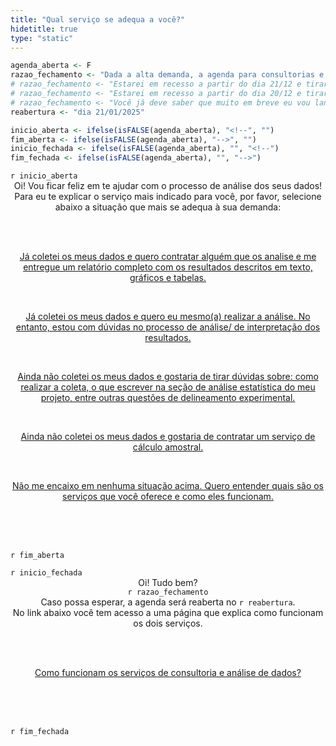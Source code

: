 ```yaml
---
title: "Qual serviço se adequa a você?"
hidetitle: true
type: "static"
---
```


```r
agenda_aberta <- F
razao_fechamento <- "Dada a alta demanda, a agenda para consultorias e análises de dados está **temporariamente fechada**."
# razao_fechamento <- "Estarei em recesso a partir do dia 21/12 e tirarei duas semanas de férias em janeiro. A agenda para contratação dos serviços de análise dados ou consultoria ficará **fechada** durante esse período."
# razao_fechamento <- "Estarei em recesso a partir do dia 20/12 e tirarei uma semana de férias em janeiro. Por esse motivo, a agenda para contratação dos serviços de análise dados ou consultoria está **fechada**."
# razao_fechamento <- "Você já deve saber que muito em breve eu vou lançar um curso, né? Se não sabia, já fica aqui a informação! Para conseguir finalizar todos os detalhes do curso a tempo, a agenda para contratação dos serviços de análise dados ou consultoria está **temporariamente fechada**. Agradeço a compreensão! Em breve estou de volta!"
reabertura <- "dia 21/01/2025"

inicio_aberta <- ifelse(isFALSE(agenda_aberta), "<!--", "")
fim_aberta <- ifelse(isFALSE(agenda_aberta), "-->", "")
inicio_fechada <- ifelse(isFALSE(agenda_aberta), "", "<!--")
fim_fechada <- ifelse(isFALSE(agenda_aberta), "", "-->")
```


<!-- Versão agenda aberta -->


`r inicio_aberta`
<div class = "sobre row">
  
<center>
Oi! Vou ficar feliz em te ajudar com o processo de análise dos seus dados!
<br>
Para eu te explicar o serviço mais indicado para você, por favor, selecione abaixo a situação que mais se adequa à sua demanda:
</center>

<br><br>


<center>
<a href="https://fernandafperes.com.br/analise-dados" class="button">
Já coletei os meus dados e quero contratar alguém que os analise e me entregue um relatório completo com os resultados descritos em texto, gráficos e tabelas.
</a>
</center>


<br>

<center>
<a href="https://fernandafperes.com.br/consultoria" class="button">
Já coletei os meus dados e quero eu mesmo(a) realizar a análise. No entanto, estou com dúvidas no processo de análise/ de interpretação dos resultados.
</a>
</center>


<br>

<center>
<a href="https://fernandafperes.com.br/consultoria" class="button">
Ainda não coletei os meus dados e gostaria de tirar dúvidas sobre: como realizar a coleta, o que escrever na seção de análise estatística do meu projeto, entre outras questões de delineamento experimental.
</a>
</center>


<br>

<center>
<a href="https://fernandafperes.com.br/analise-dados" class="button">
Ainda não coletei os meus dados e gostaria de contratar um serviço de cálculo amostral.
</a>
</center>


<br>

<center>
<a href="https://fernandafperes.com.br/servicos" class="button">
Não me encaixo em nenhuma situação acima. Quero entender quais são os serviços que você oferece e como eles funcionam.
</a>
</center>


<br>
<br>
<br>

</div>
`r fim_aberta`



<!-- Versão agenda fechada -->

`r inicio_fechada`
<div class = "sobre row">
  
<center>
Oi! Tudo bem?
<br>
`r razao_fechamento`<br>
Caso possa esperar, a agenda será reaberta no `r reabertura`.<br>
No link abaixo você tem acesso a uma página que explica como funcionam os dois serviços.
</center>

<br><br>

<center>
<a href="https://fernandafperes.com.br/servicos" class="button">
Como funcionam os serviços de consultoria e análise de dados?
</a>
</center>


<br>
<br>
<br>

</div>

`r fim_fechada`

